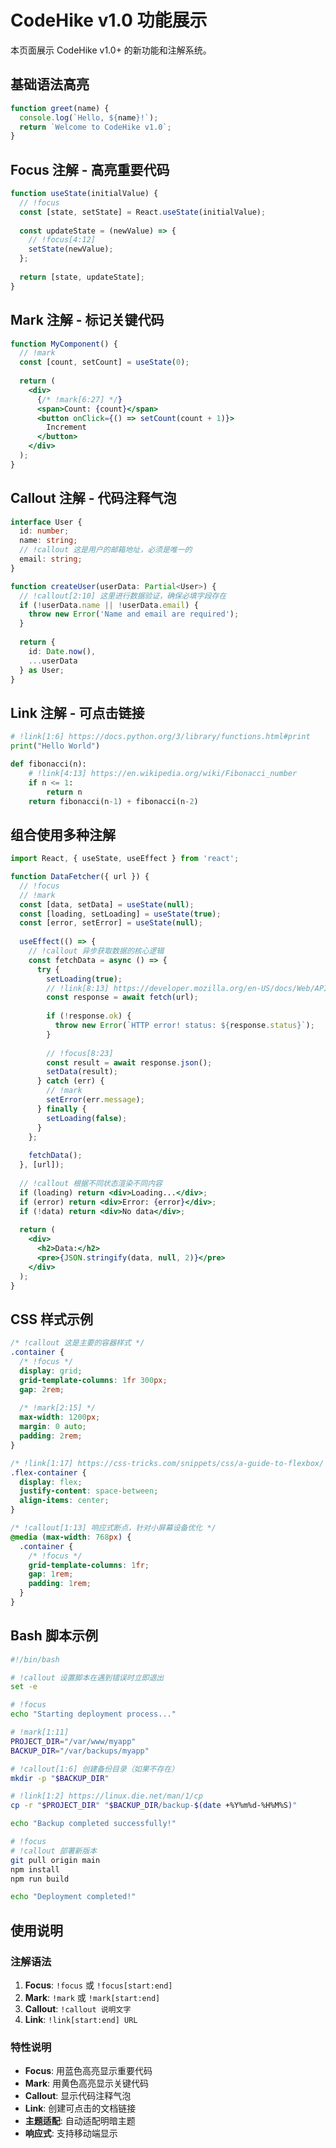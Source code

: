 # CodeHike v1.0 功能展示

本页面展示 CodeHike v1.0+ 的新功能和注解系统。

## 基础语法高亮

```js
function greet(name) {
  console.log(`Hello, ${name}!`);
  return `Welcome to CodeHike v1.0`;
}
```

## Focus 注解 - 高亮重要代码

```js
function useState(initialValue) {
  // !focus
  const [state, setState] = React.useState(initialValue);
  
  const updateState = (newValue) => {
    // !focus[4:12]
    setState(newValue);
  };
  
  return [state, updateState];
}
```

## Mark 注解 - 标记关键代码

```jsx
function MyComponent() {
  // !mark
  const [count, setCount] = useState(0);
  
  return (
    <div>
      {/* !mark[6:27] */}
      <span>Count: {count}</span>
      <button onClick={() => setCount(count + 1)}>
        Increment
      </button>
    </div>
  );
}
```

## Callout 注解 - 代码注释气泡

```ts
interface User {
  id: number;
  name: string;
  // !callout 这是用户的邮箱地址，必须是唯一的
  email: string;
}

function createUser(userData: Partial<User>) {
  // !callout[2:10] 这里进行数据验证，确保必填字段存在
  if (!userData.name || !userData.email) {
    throw new Error('Name and email are required');
  }
  
  return {
    id: Date.now(),
    ...userData
  } as User;
}
```

## Link 注解 - 可点击链接

```python
# !link[1:6] https://docs.python.org/3/library/functions.html#print
print("Hello World")

def fibonacci(n):
    # !link[4:13] https://en.wikipedia.org/wiki/Fibonacci_number
    if n <= 1:
        return n
    return fibonacci(n-1) + fibonacci(n-2)
```

## 组合使用多种注解

```jsx
import React, { useState, useEffect } from 'react';

function DataFetcher({ url }) {
  // !focus
  // !mark
  const [data, setData] = useState(null);
  const [loading, setLoading] = useState(true);
  const [error, setError] = useState(null);
  
  useEffect(() => {
    // !callout 异步获取数据的核心逻辑
    const fetchData = async () => {
      try {
        setLoading(true);
        // !link[8:13] https://developer.mozilla.org/en-US/docs/Web/API/Fetch_API
        const response = await fetch(url);
        
        if (!response.ok) {
          throw new Error(`HTTP error! status: ${response.status}`);
        }
        
        // !focus[8:23]
        const result = await response.json();
        setData(result);
      } catch (err) {
        // !mark
        setError(err.message);
      } finally {
        setLoading(false);
      }
    };
    
    fetchData();
  }, [url]);
  
  // !callout 根据不同状态渲染不同内容
  if (loading) return <div>Loading...</div>;
  if (error) return <div>Error: {error}</div>;
  if (!data) return <div>No data</div>;
  
  return (
    <div>
      <h2>Data:</h2>
      <pre>{JSON.stringify(data, null, 2)}</pre>
    </div>
  );
}
```

## CSS 样式示例

```css
/* !callout 这是主要的容器样式 */
.container {
  /* !focus */
  display: grid;
  grid-template-columns: 1fr 300px;
  gap: 2rem;
  
  /* !mark[2:15] */
  max-width: 1200px;
  margin: 0 auto;
  padding: 2rem;
}

/* !link[1:17] https://css-tricks.com/snippets/css/a-guide-to-flexbox/ */
.flex-container {
  display: flex;
  justify-content: space-between;
  align-items: center;
}

/* !callout[1:13] 响应式断点，针对小屏幕设备优化 */
@media (max-width: 768px) {
  .container {
    /* !focus */
    grid-template-columns: 1fr;
    gap: 1rem;
    padding: 1rem;
  }
}
```

## Bash 脚本示例

```bash
#!/bin/bash

# !callout 设置脚本在遇到错误时立即退出
set -e

# !focus
echo "Starting deployment process..."

# !mark[1:11]
PROJECT_DIR="/var/www/myapp"
BACKUP_DIR="/var/backups/myapp"

# !callout[1:6] 创建备份目录（如果不存在）
mkdir -p "$BACKUP_DIR"

# !link[1:2] https://linux.die.net/man/1/cp
cp -r "$PROJECT_DIR" "$BACKUP_DIR/backup-$(date +%Y%m%d-%H%M%S)"

echo "Backup completed successfully!"

# !focus
# !callout 部署新版本
git pull origin main
npm install
npm run build

echo "Deployment completed!"
```

## 使用说明

### 注解语法

1. **Focus**: `!focus` 或 `!focus[start:end]`
2. **Mark**: `!mark` 或 `!mark[start:end]`  
3. **Callout**: `!callout 说明文字`
4. **Link**: `!link[start:end] URL`

### 特性说明

- **Focus**: 用蓝色高亮显示重要代码
- **Mark**: 用黄色高亮显示关键代码
- **Callout**: 显示代码注释气泡
- **Link**: 创建可点击的文档链接
- **主题适配**: 自动适配明暗主题
- **响应式**: 支持移动端显示